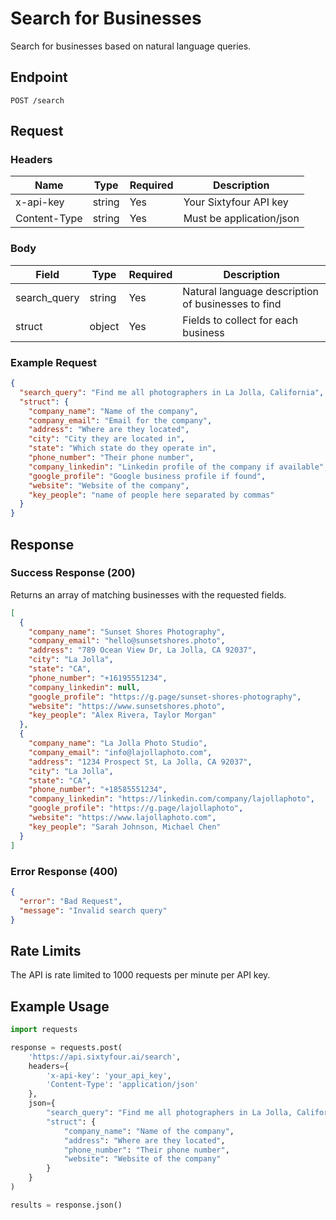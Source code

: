 # Search for Businesses

Search for businesses based on natural language queries.

## Endpoint

```http
POST /search
```

## Request

### Headers

| Name | Type | Required | Description |
|------|------|----------|-------------|
| x-api-key | string | Yes | Your Sixtyfour API key |
| Content-Type | string | Yes | Must be application/json |

### Body

| Field | Type | Required | Description |
|-------|------|----------|-------------|
| search_query | string | Yes | Natural language description of businesses to find |
| struct | object | Yes | Fields to collect for each business |

### Example Request

```json
{
  "search_query": "Find me all photographers in La Jolla, California",
  "struct": {
    "company_name": "Name of the company",
    "company_email": "Email for the company",
    "address": "Where are they located",
    "city": "City they are located in",
    "state": "Which state do they operate in",
    "phone_number": "Their phone number",
    "company_linkedin": "Linkedin profile of the company if available",
    "google_profile": "Google business profile if found",
    "website": "Website of the company",
    "key_people": "name of people here separated by commas"
  }
}
```

## Response

### Success Response (200)

Returns an array of matching businesses with the requested fields.

```json
[
  {
    "company_name": "Sunset Shores Photography",
    "company_email": "hello@sunsetshores.photo",
    "address": "789 Ocean View Dr, La Jolla, CA 92037",
    "city": "La Jolla",
    "state": "CA",
    "phone_number": "+16195551234",
    "company_linkedin": null,
    "google_profile": "https://g.page/sunset-shores-photography",
    "website": "https://www.sunsetshores.photo",
    "key_people": "Alex Rivera, Taylor Morgan"
  },
  {
    "company_name": "La Jolla Photo Studio",
    "company_email": "info@lajollaphoto.com",
    "address": "1234 Prospect St, La Jolla, CA 92037",
    "city": "La Jolla",
    "state": "CA",
    "phone_number": "+18585551234",
    "company_linkedin": "https://linkedin.com/company/lajollaphoto",
    "google_profile": "https://g.page/lajollaphoto",
    "website": "https://www.lajollaphoto.com",
    "key_people": "Sarah Johnson, Michael Chen"
  }
]
```

### Error Response (400)

```json
{
  "error": "Bad Request",
  "message": "Invalid search query"
}
```

## Rate Limits

The API is rate limited to 1000 requests per minute per API key.

## Example Usage

```python
import requests

response = requests.post(
    'https://api.sixtyfour.ai/search',
    headers={
        'x-api-key': 'your_api_key',
        'Content-Type': 'application/json'
    },
    json={
        "search_query": "Find me all photographers in La Jolla, California",
        "struct": {
            "company_name": "Name of the company",
            "address": "Where are they located",
            "phone_number": "Their phone number",
            "website": "Website of the company"
        }
    }
)

results = response.json()
``` 